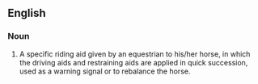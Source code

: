 ==English==
{{wikipedia}}

===Noun===
{{wikipedia}}
{{en-noun}}

# A specific riding aid given by an equestrian to his/her horse, in which the driving aids and restraining aids are applied in quick succession, used as a warning signal or to rebalance the horse.